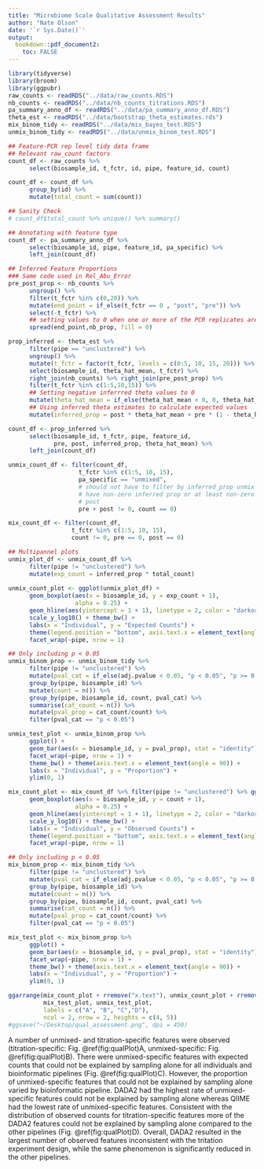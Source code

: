 ```yaml
---
title: "Microbiome Scale Qualitative Assessment Results"
author: "Nate Olson"
date: '`r Sys.Date()`'
output:
  bookdown::pdf_document2: 
    toc: FALSE
---
```


```r
library(tidyverse)
library(broom)
library(ggpubr)
raw_counts <- readRDS("../data/raw_counts.RDS")
nb_counts <- readRDS("../data/nb_counts_titrations.RDS")
pa_summary_anno_df <- readRDS("../data/pa_summary_anno_df.RDS")
theta_est <- readRDS("../data/bootstrap_theta_estimates.rds")
mix_binom_tidy <- readRDS("../data/mix_bayes_test.RDS")
unmix_binom_tidy <- readRDS("../data/unmix_binom_test.RDS")
```

```r
## Feature-PCR rep level tidy data frame
## Relevant raw_count factors 
count_df <- raw_counts %>% 
      select(biosample_id, t_fctr, id, pipe, feature_id, count)

count_df <- count_df %>% 
      group_by(id) %>% 
      mutate(total_count = sum(count))

## Sanity Check 
# count_df$total_count %>% unique() %>% summary()

## Annotating with feature type
count_df <- pa_summary_anno_df %>% 
      select(biosample_id, pipe, feature_id, pa_specific) %>% 
      left_join(count_df)

## Inferred Feature Proportions
### Same code used in Rel_Abu_Error
pre_post_prop <- nb_counts %>% 
      ungroup() %>% 
      filter(t_fctr %in% c(0,20)) %>% 
      mutate(end_point = if_else(t_fctr == 0 , "post", "pre")) %>% 
      select(-t_fctr) %>% 
      ## setting values to 0 when one or more of the PCR replicates are 0 for titration end-points
      spread(end_point,nb_prop, fill = 0)

prop_inferred <- theta_est %>% 
      filter(pipe == "unclustered") %>% 
      ungroup() %>%
      mutate(t_fctr = factor(t_fctr, levels = c(0:5, 10, 15, 20))) %>% 
      select(biosample_id, theta_hat_mean, t_fctr) %>% 
      right_join(nb_counts) %>% right_join(pre_post_prop) %>% 
      filter(t_fctr %in% c(1:5,10,15)) %>% 
      ## Setting negative inferrred theta values to 0
      mutate(theta_hat_mean = if_else(theta_hat_mean < 0, 0, theta_hat_mean)) %>% 
      ## Using inferred theta estimates to calculate expected values
      mutate(inferred_prop = post * theta_hat_mean + pre * (1 - theta_hat_mean))

count_df <- prop_inferred %>% 
      select(biosample_id, t_fctr, pipe, feature_id, 
             pre, post, inferred_prop, theta_hat_mean) %>% 
      left_join(count_df)

unmix_count_df <- filter(count_df, 
                    t_fctr %in% c(1:5, 10, 15),
                    pa_specific == "unmixed",
                    # should not have to filter by inferred_prop unmix should
                    # have non-zero inferred prop or at least non-zero pre +
                    # post
                    pre + post != 0, count == 0) 

mix_count_df <- filter(count_df,
                  t_fctr %in% c(1:5, 10, 15),
                  count != 0, pre == 0, post == 0)

## Multipannel plots
unmix_plot_df <- unmix_count_df %>% 
      filter(pipe != "unclustered") %>% 
      mutate(exp_count = inferred_prop * total_count) 
      
unmix_count_plot <- ggplot(unmix_plot_df) +
      geom_boxplot(aes(x = biosample_id, y = exp_count + 1), 
                   alpha = 0.25) + 
      geom_hline(aes(yintercept = 1 + 1), linetype = 2, color = "darkorange") + 
      scale_y_log10() + theme_bw() + 
      labs(x = "Individual", y = "Expected Counts") +
      theme(legend.position = "bottom", axis.text.x = element_text(angle = 90)) +
      facet_wrap(~pipe, nrow = 1)

## Only including p < 0.05 
unmix_binom_prop <- unmix_binom_tidy %>% 
      filter(pipe != "unclustered") %>% 
      mutate(pval_cat = if_else(adj.pvalue < 0.05, "p < 0.05", "p >= 0.05")) %>% 
      group_by(pipe, biosample_id) %>% 
      mutate(count = n()) %>% 
      group_by(pipe, biosample_id, count, pval_cat) %>% 
      summarise(cat_count = n()) %>% 
      mutate(pval_prop = cat_count/count) %>% 
      filter(pval_cat == "p < 0.05")

unmix_test_plot <- unmix_binom_prop %>% 
      ggplot() + 
      geom_bar(aes(x = biosample_id, y = pval_prop), stat = "identity") + 
      facet_wrap(~pipe, nrow = 1) + 
      theme_bw() + theme(axis.text.x = element_text(angle = 90)) +
      labs(x = "Individual", y = "Proportion") +
      ylim(0, 1)

mix_count_plot <- mix_count_df %>% filter(pipe != "unclustered") %>% ggplot() + 
      geom_boxplot(aes(x = biosample_id, y = count + 1),
                   alpha = 0.25) + 
      geom_hline(aes(yintercept = 1 + 1), linetype = 2, color = "darkorange") + 
      scale_y_log10() + theme_bw() + 
      labs(x = "Individual", y = "Observed Counts") +
      theme(legend.position = "bottom", axis.text.x = element_text(angle = 90)) +
      facet_wrap(~pipe, nrow = 1)

## Only including p < 0.05 
mix_binom_prop <- mix_binom_tidy %>% 
      filter(pipe != "unclustered") %>% 
      mutate(pval_cat = if_else(adj.pvalue < 0.05, "p < 0.05", "p >= 0.05")) %>% 
      group_by(pipe, biosample_id) %>% 
      mutate(count = n()) %>% 
      group_by(pipe, biosample_id, count, pval_cat) %>% 
      summarise(cat_count = n()) %>% 
      mutate(pval_prop = cat_count/count) %>% 
      filter(pval_cat == "p < 0.05")

mix_test_plot <- mix_binom_prop %>% 
      ggplot() + 
      geom_bar(aes(x = biosample_id, y = pval_prop), stat = "identity") + 
      facet_wrap(~pipe, nrow = 1) + 
      theme_bw() + theme(axis.text.x = element_text(angle = 90)) +
      labs(x = "Individual", y = "Proportion") + 
      ylim(0, 1)
```

```r
ggarrange(mix_count_plot + rremove("x.text"), unmix_count_plot + rremove("x.text"), 
          mix_test_plot, unmix_test_plot, 
          labels = c("A", "B", "C","D"),
          ncol = 2, nrow = 2, heights = c(4, 5))
#ggsave("~/Desktop/qual_assessment.png", dpi = 450)
```

A number of unmixed- and titration-specific features were observed (titration-specific: Fig. \@ref(fig:qualPlot)A, unmixed-specific: Fig. \@ref(fig:qualPlot)B). 
There were unmixed-specific features with expected counts that could not be explained by sampling alone for all individuals and bioinformatic pipelines (Fig. \@ref(fig:qualPlot)C). 
However, the proportion of unmixed-specific features that could not be explained by sampling alone varied by bioinformatic pipeline. 
DADA2 had the highest rate of unmixed-specific features could not be explained by sampling alone whereas QIIME had the lowest rate of unmixed-specific features. 
Consistent with the distribution of observed counts for titration-specific features more of the DADA2 features could not be explained by sampling alone compared to the other pipelines (Fig. \@ref(fig:qualPlot)D). Overall, DADA2 resulted in the largest number of observed features inconsistent with the tritation experiment design, while the same phenomenon is significantly reduced in the other pipelines.
